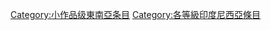 {{Emptycat}}
{{Articles by Quality|project=東南亞|task_force=yes|parent=東南亞|tf_link=印度尼西亞任務組|topic=印度尼西亞|format=toc}}

[[Category:小作品级東南亞条目|Category:小作品级東南亞条目]]
[[Category:各等級印度尼西亞條目‎|Category:各等級印度尼西亞條目‎]]